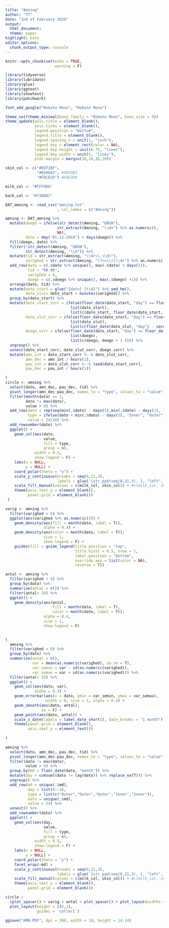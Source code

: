 ```yaml
---
title: "Amning"
author: "TT"
date: "2nd of February 2020"
output:
  html_document:
  theme: paper
highlight: kate
editor_options:
  chunk_output_type: console
---
```


```r
knitr::opts_chunk$set(echo = TRUE, 
                      warning = F)
```

```r
library(tidyverse)
library(lubridate)
library(glue)
library(ggtext)
library(showtext)
library(patchwork)

font_add_google("Roboto Mono", "Roboto Mono")
```

```r
theme_set(theme_minimal(base_family = "Roboto Mono", base_size = 9))
theme_update(axis.title = element_blank(),
             axis.ticks = element_blank(),
             legend.position = "bottom",
             legend.title = element_blank(),
             legend.spacing.x = unit(1, "inch"),
             legend.key = element_rect(color = NA),
             legend.key.height = unit(0.75, "lines"), 
             legend.key.width = unit(5, "lines"),
             plot.margin = margin(10,10,10,10))
```

```r
skin_col <- c("#E0728F",
              "#E696A3", #FDC0D3
              "#FDCECD") #FAE3D8

milk_col <- "#FFF9D6"

back_col <- "#72ADA7"

```

```r
DAT_amning <- read_csv("amning.txt"
                       , col_names = c("Amning"))
```

```r
amning <- DAT_amning %>% 
  mutate(doegn = ifelse(str_detect(Amning, "DØGN"), 
                       str_extract(Amning, "\\d+") %>% as.numeric(),
                       NA),
         dato = dmy("01-12-2019") + days(doegn)) %>% 
  fill(doegn, dato) %>% 
  filter(!str_detect(Amning, "DØGN"),
         str_detect(Amning, "\\d")) %>% 
  mutate(tid = str_extract(Amning, "\\d+\\.\\d+"),
         varighed = str_extract(Amning, "(?<=\\()\\d+") %>% as.numeric) %>% 
  add_row(dato = c(.$dato %>% unique(), max(.$dato) + days(1)), 
          tid = "00.00",
          varighed = 0, 
          doegn = c(.$doegn %>% unique(), max(.$doegn) +1)) %>% 
  arrange(dato, tid) %>% 
  mutate(dato_start = glue("{dato} {tid}") %>% ymd_hm(),
         dato_slut= dato_start + minutes(varighed)) %>% 
  group_by(dato_start) %>%
  mutate(dato_start_corr = ifelse(floor_date(dato_start, "day") == floor_date(dato_slut, "day"),
                             list(dato_start),
                             list(c(dato_start, floor_date(dato_start, "day") + days(1)))),
         dato_slut_corr = ifelse(floor_date(dato_start, "day") == floor_date(dato_slut, "day"),
                             list(dato_slut),
                             list(c(floor_date(dato_slut, "day") - seconds(1), dato_slut))),
         doegn_corr = ifelse(floor_date(dato_start, "day") == floor_date(dato_slut, "day"),
                             list(doegn),
                             list(c(doegn, doegn + 1 )))) %>% 
  ungroup() %>% 
  unnest(dato_start_corr, dato_slut_corr, doegn_corr) %>% 
  mutate(amn_int = dato_start_corr %--% dato_slut_corr, 
         amn_dec = amn_int / hours(1),
         pau_int = dato_slut_corr %--% lead(dato_start_corr),
         pau_dec = pau_int / hours(1))

```

```r
(
circle <- amning %>% 
  select(dato, amn_dec, pau_dec, tid) %>% 
  pivot_longer(amn_dec:pau_dec, names_to = "type", values_to = "value") %>% 
  filter(month(dato) == 1, 
         dato != max(dato),
         value > 0) %>% 
  add_row(dato = rep(seq(min(.$dato) - days(5),min(.$dato) - days(1), "days"), 20),
          type = ifelse(dato < min(.$dato) - days(3), "Inner", "Outer"), 
          value = 24/20) %>% 
  add_rownumber(dato) %>% 
  ggplot() +
    geom_col(aes(dato, 
                 value, 
                 fill = type, 
                 group = n),
             width = 0.5,
             show.legend = F) +
    labs(x = NULL,
         y = NULL) +
    coord_polar(theta = "y") +
    scale_y_continuous(breaks = seq(0,21,3),
                       labels = glue('{str_pad(seq(0,21,3), 2, "left", "0")}:00')) +
    scale_fill_manual(values = c(milk_col, skin_col)) + #c(milk_col, skin_col)
    theme(axis.text.y = element_blank(),
          panel.grid = element_blank())
 )
```

```r
varig <- amning %>% 
  filter(varighed > 0) %>% 
  ggplot(aes(varighed %>% as.numeric())) + 
    geom_density(aes(fill = month(dato, label = T)),
                 alpha = 0.4) +
    geom_density(aes(color = month(dato, label = T)),
                 size = 1,
                 show.legend = F) +
    guides(fill = guide_legend(title.position = "top", 
                               title.hjust = 0.5, nrow = 1,
                               label.position = "bottom",
                               override.aes = list(color = NA),
                               reverse = T))
```

```r

antal <- amning %>% 
  filter(varighed > 0) %>% 
  group_by(dato) %>% 
  summarise(antal = n()) %>% 
  filter(antal< 20) %>% 
  ggplot() + 
    geom_density(aes(antal,
                     fill = month(dato, label = T), 
                     color = month(dato, label = T)), 
                 alpha = 0.4,
                 size = 1,
                 show.legend = F)
  

```

```r
(
  amning %>% 
  filter(varighed > 0) %>% 
  group_by(dato) %>% 
  summarise(antal = n(),
            var = mean(as.numeric(varighed), na.rm = T),
            var_semin = var - sd(as.numeric(varighed)),
            var_semax = var + sd(as.numeric(varighed))) %>% 
  filter(antal< 20) %>% 
  ggplot() + 
    geom_col(aes(dato, var),
             alpha = 0.3) +
    geom_errorbar(aes(x = dato, ymin = var_semin, ymax = var_semax),
                  width = 0, size = 1, alpha = 0.4) +
    geom_smooth(aes(dato, antal),
                se = F) +
    geom_point(aes(dato, antal)) +
    scale_x_date(labels = label_date_short(), date_breaks = "1 month") +
    theme(panel.grid = element_blank(),
          axis.text.y = element_text())
  
)
```

```r

amning %>% 
  select(dato, amn_dec, pau_dec, tid) %>% 
  pivot_longer(amn_dec:pau_dec, names_to = "type", values_to = "value") %>% 
  filter(dato != max(dato),
         value > 0) %>% 
  group_by(md = floor_date(dato, "month")) %>% 
  mutate(day = cumsum((dato != lag(dato)) %>% replace_na(T))) %>% 
  ungroup() %>% 
  add_row(md = unique(.$md),
          day = list(0:-4),
          type = list(c("Outer","Outer","Outer","Inner","Inner")),
          dato = unique(.$md),
          value = 24) %>% 
  unnest() %>% 
  add_rownumber(dato) %>% 
  ggplot() +
    geom_col(aes(day, 
                 value, 
                 fill = type, 
                 group = n),
             width = 0.5,
             show.legend = F) +
    labs(x = NULL,
         y = NULL) +
    coord_polar(theta = "y") +
    facet_wrap(~md) +
    scale_y_continuous(breaks = seq(0,21,3),
                       labels = glue('{str_pad(seq(0,21,3), 2, "left", "0")}:00')) +
    scale_fill_manual(values = c(milk_col, skin_col)) + #c(milk_col, skin_col)
    theme(axis.text.y = element_blank(),
          panel.grid = element_blank())

```

```r
circle / 
  (plot_spacer() + varig + antal + plot_spacer() + plot_layout(widths = c(0.5,4,4,0.5))) + 
  plot_layout(height = c(5,1),
              guides = 'collect')

ggsave("AMN.PDF", dpi = 300, width = 10, height = 14.14)

```

